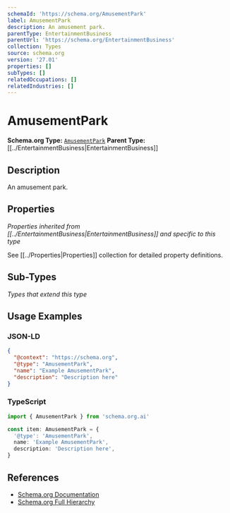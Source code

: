 ```yaml
---
schemaId: 'https://schema.org/AmusementPark'
label: AmusementPark
description: An amusement park.
parentType: EntertainmentBusiness
parentUrl: 'https://schema.org/EntertainmentBusiness'
collection: Types
source: schema.org
version: '27.01'
properties: []
subTypes: []
relatedOccupations: []
relatedIndustries: []
---
```

# AmusementPark

**Schema.org Type:** [`AmusementPark`](https://schema.org/AmusementPark)
**Parent Type:** [[../EntertainmentBusiness|EntertainmentBusiness]]

## Description

An amusement park.

## Properties

*Properties inherited from [[../EntertainmentBusiness|EntertainmentBusiness]] and specific to this type*

See [[../Properties|Properties]] collection for detailed property definitions.

## Sub-Types

*Types that extend this type*

## Usage Examples

### JSON-LD

```json
{
  "@context": "https://schema.org",
  "@type": "AmusementPark",
  "name": "Example AmusementPark",
  "description": "Description here"
}
```

### TypeScript

```typescript
import { AmusementPark } from 'schema.org.ai'

const item: AmusementPark = {
  '@type': 'AmusementPark',
  name: 'Example AmusementPark',
  description: 'Description here',
}
```

## References

- [Schema.org Documentation](https://schema.org/AmusementPark)
- [Schema.org Full Hierarchy](https://schema.org/docs/full.html)
